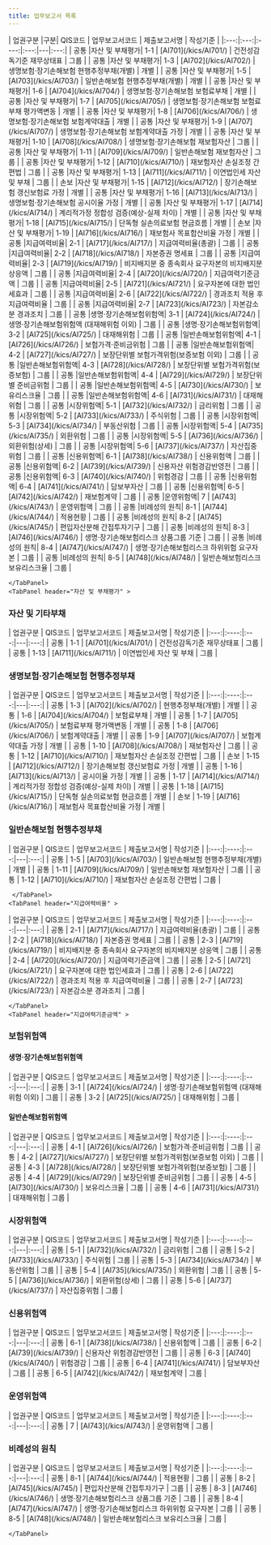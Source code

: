 ```yaml
---
title: 업무보고서 목록
---
```


<TabView>
    <TabPanel header="전체" >
<SubText>
| 업권구분 |구분| QIS코드 | 업무보고서코드 | 제출보고서명 | 작성기준 |
|:---:|:---:|:----:|:---:|---|:---:|
| 공통 |자산 및 부채평가| 1-1  | [AI701](/kics/AI701/) | 건전성감독기준 재무상태표 | 그룹 |
| 공통 |자산 및 부채평가| 1-3  | [AI702](/kics/AI702/) | 생명보험·장기손해보험 현행추정부채(개별) | 개별 |
| 공통 |자산 및 부채평가| 1-5  | [AI703](/kics/AI703/) | 일반손해보험 현행추정부채(개별) | 개별 |
| 공통 |자산 및 부채평가| 1-6  | [AI704](/kics/AI704/) | 생명보험·장기손해보험 보험료부채 | 개별 |
| 공통 |자산 및 부채평가| 1-7  | [AI705](/kics/AI705/) | 생명보험·장기손해보험 보험료부채 평가액변동 | 개별 |
| 공통 |자산 및 부채평가| 1-8  | [AI706](/kics/AI706/) | 생명보험·장기손해보험 보험계약대출 | 개별 |
| 공통 |자산 및 부채평가| 1-9  | [AI707](/kics/AI707/) | 생명보험·장기손해보험 보험계약대출 가정 | 개별 |
| 공통 |자산 및 부채평가| 1-10 | [AI708](/kics/AI708/) | 생명보험·장기손해보험 재보험자산 | 그룹 |
| 공통 |자산 및 부채평가| 1-11 | [AI709](/kics/AI709/) | 일반손해보험 재보험자산 | 그룹 |
| 공통 |자산 및 부채평가| 1-12 | [AI710](/kics/AI710/) | 재보험자산 손실조정 간편법 | 그룹 |
| 공통 |자산 및 부채평가| 1-13 | [AI711](/kics/AI711/) | 이연법인세 자산 및 부채 | 그룹 |
| 손보 |자산 및 부채평가| 1-15 | [AI712](/kics/AI712/) | 장기손해보험 갱신보험료 가정 | 개별 |
| 공통 |자산 및 부채평가| 1-16 | [AI713](/kics/AI713/) | 생명보험·장기손해보험 공시이율 가정 | 개별 |
| 공통 |자산 및 부채평가| 1-17 | [AI714](/kics/AI714/) | 계리적가정 정합성 검증(예상-실제 차이) | 개별 |
| 공통 |자산 및 부채평가| 1-18 | [AI715](/kics/AI715/) | 단독형 실손의료보험 현금흐름 | 개별 |
| 손보 |자산 및 부채평가| 1-19 | [AI716](/kics/AI716/) | 재보험사 목표합산비율 가정 | 개별 |
| 공통 |지급여력비율| 2-1 | [AI717](/kics/AI717/) | 지급여력비율(총괄) | 그룹 |
| 공통 |지급여력비율| 2-2 | [AI718](/kics/AI718/) | 자본증권 명세표 | 그룹 |
| 공통 |지급여력비율| 2-3 | [AI719](/kics/AI719/) | 비지배지분 중 종속회사 요구자본의 비지배지분 상응액 | 그룹 |
| 공통 |지급여력비율| 2-4 | [AI720](/kics/AI720/) | 지급여력기준금액 | 그룹 |
| 공통 |지급여력비율| 2-5 | [AI721](/kics/AI721/) | 요구자본에 대한 법인세효과 | 그룹 |
| 공통 |지급여력비율| 2-6 | [AI722](/kics/AI722/) | 경과조치 적용 후 지급여력비율 | 그룹 |
| 공통 |지급여력비율| 2-7 | [AI723](/kics/AI723/) | 자본감소분 경과조치 | 그룹 |
| 공통 |생명·장기손해보험위험액| 3-1 | [AI724](/kics/AI724/) | 생명·장기손해보험위험액 (대재해위험 이외) | 그룹 |
| 공통 |생명·장기손해보험위험액| 3-2 | [AI725](/kics/AI725/) | 대재해위험 | 그룹 |
| 공통 |일반손해보험위험액| 4-1 | [AI726](/kics/AI726/) | 보험가격·준비금위험 | 그룹 |
| 공통 |일반손해보험위험액| 4-2 | [AI727](/kics/AI727/) | 보장단위별 보험가격위험(보증보험 이외) | 그룹 |
| 공통 |일반손해보험위험액| 4-3 | [AI728](/kics/AI728/) | 보장단위별 보험가격위험(보증보험) | 그룹 |
| 공통 |일반손해보험위험액| 4-4 | [AI729](/kics/AI729/) | 보장단위별 준비금위험 | 그룹 |
| 공통 |일반손해보험위험액| 4-5 | [AI730](/kics/AI730/) | 보유리스크율 | 그룹 |
| 공통 |일반손해보험위험액| 4-6 | [AI731](/kics/AI731/) | 대재해위험 | 그룹 |
| 공통 |시장위험액| 5-1 | [AI732](/kics/AI732/) | 금리위험 | 그룹 |
| 공통 |시장위험액| 5-2 | [AI733](/kics/AI733/) | 주식위험 | 그룹 |
| 공통 |시장위험액| 5-3 | [AI734](/kics/AI734/) | 부동산위험 | 그룹 |
| 공통 |시장위험액| 5-4 | [AI735](/kics/AI735/) | 외환위험 | 그룹 |
| 공통 |시장위험액| 5-5 | [AI736](/kics/AI736/) | 외환위험(상세) | 그룹 |
| 공통 |시장위험액| 5-6 | [AI737](/kics/AI737/) | 자산집중위험 | 그룹 |
| 공통 |신용위험액| 6-1 | [AI738](/kics/AI738/) | 신용위험액 | 그룹 |
| 공통 |신용위험액| 6-2 | [AI739](/kics/AI739/) | 신용자산 위험경감반영전 | 그룹 |
| 공통 |신용위험액| 6-3 | [AI740](/kics/AI740/) | 위험경감 | 그룹 |
| 공통 |신용위험액| 6-4 | [AI741](/kics/AI741/) | 담보부자산 | 그룹 |
| 공통 |신용위험액| 6-5 | [AI742](/kics/AI742/) | 재보험계약 | 그룹 |
| 공통 |운영위험액| 7   | [AI743](/kics/AI743/) | 운영위험액 | 그룹 |
| 공통 |비례성의 원칙| 8-1 | [AI744](/kics/AI744/) | 적용현황 | 그룹 |
| 공통 |비례성의 원칙| 8-2 | [AI745](/kics/AI745/) | 편입자산분해 간접투자기구 | 그룹 |
| 공통 |비례성의 원칙| 8-3 | [AI746](/kics/AI746/) | 생명·장기손해보험리스크 상품그룹 기준 | 그룹 |
| 공통 |비례성의 원칙| 8-4 | [AI747](/kics/AI747/) | 생명·장기손해보험리스크 하위위험 요구자본 | 그룹 |
| 공통 |비례성의 원칙| 8-5 | [AI748](/kics/AI748/) | 일반손해보험리스크 보유리스크율 | 그룹 |
</SubText>

    </TabPanel>
    <TabPanel header="자산 및 부채평가" >
### 자산 및 기타부채

<SubText>
| 업권구분 | QIS코드 | 업무보고서코드 | 제출보고서명 | 작성기준 |
|:---:|:----:|:---:|---|:---:|
| 공통 | 1-1  | [AI701](/kics/AI701/) | 건전성감독기준 재무상태표 | 그룹 |
| 공통 | 1-13 | [AI711](/kics/AI711/) | 이연법인세 자산 및 부채 | 그룹 |
</SubText>

### 생명보험·장기손해보험 현행추정부채

<SubText>
| 업권구분 | QIS코드 | 업무보고서코드 | 제출보고서명 | 작성기준 |
|:---:|:----:|:---:|---|:---:|
| 공통 | 1-3  | [AI702](/kics/AI702/) | 현행추정부채(개별) | 개별 |
| 공통 | 1-6  | [AI704](/kics/AI704/) | 보험료부채 | 개별 |
| 공통 | 1-7  | [AI705](/kics/AI705/) | 보험료부채 평가액변동 | 개별 |
| 공통 | 1-8  | [AI706](/kics/AI706/) | 보험계약대출 | 개별 |
| 공통 | 1-9  | [AI707](/kics/AI707/) | 보험계약대출 가정 | 개별 |
| 공통 | 1-10 | [AI708](/kics/AI708/) | 재보험자산 | 그룹 |
| 공통 | 1-12 | [AI710](/kics/AI710/) | 재보험자산 손실조정 간편법 | 그룹 |
| 손보 | 1-15 | [AI712](/kics/AI712/) | 장기손해보험 갱신보험료 가정 | 개별 |
| 공통 | 1-16 | [AI713](/kics/AI713/) | 공시이율 가정 | 개별 |
| 공통 | 1-17 | [AI714](/kics/AI714/) | 계리적가정 정합성 검증(예상-실제 차이) | 개별 |
| 공통 | 1-18 | [AI715](/kics/AI715/) | 단독형 실손의료보험 현금흐름 | 개별 |
| 손보 | 1-19 | [AI716](/kics/AI716/) | 재보험사 목표합산비율 가정 | 개별 |
</SubText>

### 일반손해보험 현행추정부채

<SubText>
| 업권구분 | QIS코드 | 업무보고서코드 | 제출보고서명 | 작성기준 |
|:---:|:----:|:---:|---|:---:|
| 공통 | 1-5  | [AI703](/kics/AI703/) | 일반손해보험 현행추정부채(개별) | 개별 |
| 공통 | 1-11 | [AI709](/kics/AI709/) | 일반손해보험 재보험자산 | 그룹 |
| 공통 | 1-12 | [AI710](/kics/AI710/) | 재보험자산 손실조정 간편법 | 그룹 |

</SubText>


     </TabPanel>
    <TabPanel header="지급여력비율" >
<SubText>
| 업권구분 | QIS코드 | 업무보고서코드 | 제출보고서명 | 작성기준 |
|:---:|:----:|:---:|---|:---:|
| 공통 | 2-1 | [AI717](/kics/AI717/) | 지급여력비율(총괄) | 그룹 |
| 공통 | 2-2 | [AI718](/kics/AI718/) | 자본증권 명세표 | 그룹 |
| 공통 | 2-3 | [AI719](/kics/AI719/) | 비지배지분 중 종속회사 요구자본의 비지배지분 상응액 | 그룹 |
| 공통 | 2-4 | [AI720](/kics/AI720/) | 지급여력기준금액 | 그룹 |
| 공통 | 2-5 | [AI721](/kics/AI721/) | 요구자본에 대한 법인세효과 | 그룹 |
| 공통 | 2-6 | [AI722](/kics/AI722/) | 경과조치 적용 후 지급여력비율 | 그룹 |
| 공통 | 2-7 | [AI723](/kics/AI723/) | 자본감소분 경과조치 | 그룹 |
</SubText>

    </TabPanel>
    <TabPanel header="지급여력기준금액" >
### 보험위험액

#### 생명·장기손해보험위험액

<SubText>
| 업권구분 | QIS코드 | 업무보고서코드 | 제출보고서명 | 작성기준 |
|:---:|:----:|:---:|---|:---:|
| 공통 | 3-1 | [AI724](/kics/AI724/) | 생명·장기손해보험위험액 (대재해위험 이외) | 그룹 |
| 공통 | 3-2 | [AI725](/kics/AI725/) | 대재해위험 | 그룹 |
</SubText>


#### 일반손해보험위험액

<SubText>
| 업권구분 | QIS코드 | 업무보고서코드 | 제출보고서명 | 작성기준 |
|:---:|:----:|:---:|---|:---:|
| 공통 | 4-1 | [AI726](/kics/AI726/) | 보험가격·준비금위험 | 그룹 |
| 공통 | 4-2 | [AI727](/kics/AI727/) | 보장단위별 보험가격위험(보증보험 이외) | 그룹 |
| 공통 | 4-3 | [AI728](/kics/AI728/) | 보장단위별 보험가격위험(보증보험) | 그룹 |
| 공통 | 4-4 | [AI729](/kics/AI729/) | 보장단위별 준비금위험 | 그룹 |
| 공통 | 4-5 | [AI730](/kics/AI730/) | 보유리스크율 | 그룹 |
| 공통 | 4-6 | [AI731](/kics/AI731/) | 대재해위험 | 그룹 |
</SubText>

### 시장위험액

<SubText>
| 업권구분 | QIS코드 | 업무보고서코드 | 제출보고서명 | 작성기준 |
|:---:|:----:|:---:|---|:---:|
| 공통 | 5-1 | [AI732](/kics/AI732/) | 금리위험 | 그룹 |
| 공통 | 5-2 | [AI733](/kics/AI733/) | 주식위험 | 그룹 |
| 공통 | 5-3 | [AI734](/kics/AI734/) | 부동산위험 | 그룹 |
| 공통 | 5-4 | [AI735](/kics/AI735/) | 외환위험 | 그룹 |
| 공통 | 5-5 | [AI736](/kics/AI736/) | 외환위험(상세) | 그룹 |
| 공통 | 5-6 | [AI737](/kics/AI737/) | 자산집중위험 | 그룹 |
</SubText>


### 신용위험액

<SubText>
| 업권구분 | QIS코드 | 업무보고서코드 | 제출보고서명 | 작성기준 |
|:---:|:----:|:---:|---|:---:|
| 공통 | 6-1 | [AI738](/kics/AI738/) | 신용위험액 | 그룹 |
| 공통 | 6-2 | [AI739](/kics/AI739/) | 신용자산 위험경감반영전 | 그룹 |
| 공통 | 6-3 | [AI740](/kics/AI740/) | 위험경감 | 그룹 |
| 공통 | 6-4 | [AI741](/kics/AI741/) | 담보부자산 | 그룹 |
| 공통 | 6-5 | [AI742](/kics/AI742/) | 재보험계약 | 그룹 |
</SubText>

### 운영위험액

<SubText>
| 업권구분 | QIS코드 | 업무보고서코드 | 제출보고서명 | 작성기준 |
|:---:|:----:|:---:|---|:---:|
| 공통 | 7 | [AI743](/kics/AI743/) | 운영위험액 | 그룹 |
</SubText>

### 비례성의 원칙

<SubText>
| 업권구분 | QIS코드 | 업무보고서코드 | 제출보고서명 | 작성기준 |
|:---:|:----:|:---:|---|:---:|
| 공통 | 8-1 | [AI744](/kics/AI744/) | 적용현황 | 그룹 |
| 공통 | 8-2 | [AI745](/kics/AI745/) | 편입자산분해 간접투자기구 | 그룹 |
| 공통 | 8-3 | [AI746](/kics/AI746/) | 생명·장기손해보험리스크 상품그룹 기준 | 그룹 |
| 공통 | 8-4 | [AI747](/kics/AI747/) | 생명·장기손해보험리스크 하위위험 요구자본 | 그룹 |
| 공통 | 8-5 | [AI748](/kics/AI748/) | 일반손해보험리스크 보유리스크율 | 그룹 |
</SubText>

    </TabPanel>

</TabView>
